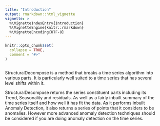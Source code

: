 ```yaml
---
title: "Introduction"
output: rmarkdown::html_vignette
vignette: >
  %\VignetteIndexEntry{Introduction}
  %\VignetteEngine{knitr::rmarkdown}
  %\VignetteEncoding{UTF-8}
---
```


```r
knitr::opts_chunk$set(
  collapse = TRUE,
  comment = "#>"
)
```

```r

```

StructuralDecompose is a method that breaks a time series algorithm into various parts. It is particularly well suited to a time series that has several level shifts within it. 

StructuralDecompose returns the series constituent parts including its Trend, Seasonality and residuals. As well as a fairly inbuilt summary of the time series itself and how well it has fit the data. As it performs inbuilt Anomaly Detection, it also returns a series of points that it considers to be anomalies. However more advanced anomaly detection techniques should be considered if you are doing anomaly detection on the time series. 


